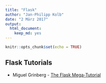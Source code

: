 ```yaml
---
title: "Flask"
author: "Jan-Philipp Kolb"
date: "2 März 2017"
output: 
  html_document: 
    keep_md: yes
---
```


```r
knitr::opts_chunk$set(echo = TRUE)
```

## Flask Tutorials

- Miguel Grinberg - [The Flask Mega-Tutorial](https://blog.miguelgrinberg.com/post/the-flask-mega-tutorial-part-i-hello-world)